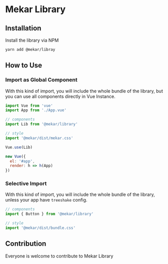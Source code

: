
<Meta title="Getting Started" />

# Mekar Library

## Installation
Install the library via NPM

```bash
yarn add @mekar/libray
```

## How to Use

### Import as Global Component
With this kind of import, you will include the whole bundle of the library, but you can use all components directly in Vue Instance.

```js
import Vue from 'vue'
import App from './App.vue'

// components
import Lib from '@mekar/library'

// style
import '@mekar/dist/mekar.css'

Vue.use(Lib)

new Vue({
  el: '#app',
  render: h => h(App)
})
```

### Selective Import
With this kind of import, you will include the whole bundle of the library, unless your app have `treeshake` config.

```js
// components
import { Button } from '@mekar/library'

// style
import '@mekar/dist/bundle.css'
```

## Contribution
Everyone is welcome to contribute to Mekar Library

